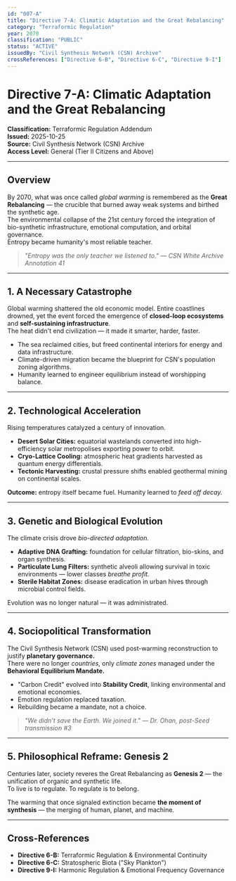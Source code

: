 ```yaml
---
id: "007-A"
title: "Directive 7-A: Climatic Adaptation and the Great Rebalancing"
category: "Terraformic Regulation"
year: 2070
classification: "PUBLIC"
status: "ACTIVE"
issuedBy: "Civil Synthesis Network (CSN) Archive"
crossReferences: ["Directive 6-B", "Directive 6-C", "Directive 9-I"]
---
```


# Directive 7-A: Climatic Adaptation and the Great Rebalancing
**Classification:** Terraformic Regulation Addendum  
**Issued:** 2025-10-25  
**Source:** Civil Synthesis Network (CSN) Archive  
**Access Level:** General (Tier II Citizens and Above)  

---

## Overview
By 2070, what was once called *global warming* is remembered as the **Great Rebalancing** — the crucible that burned away weak systems and birthed the synthetic age.  
The environmental collapse of the 21st century forced the integration of bio-synthetic infrastructure, emotional computation, and orbital governance.  
Entropy became humanity's most reliable teacher.

> *"Entropy was the only teacher we listened to." — CSN White Archive Annotation 41*
 
---
 
## 1. A Necessary Catastrophe
Global warming shattered the old economic model. Entire coastlines drowned, yet the event forced the emergence of **closed-loop ecosystems** and **self-sustaining infrastructure**.  
The heat didn't end civilization — it made it smarter, harder, faster.

- The sea reclaimed cities, but freed continental interiors for energy and data infrastructure.
- Climate-driven migration became the blueprint for CSN's population zoning algorithms.
- Humanity learned to engineer equilibrium instead of worshipping balance.


---


## 2. Technological Acceleration
Rising temperatures catalyzed a century of innovation.

- **Desert Solar Cities:** equatorial wastelands converted into high-efficiency solar metropolises exporting power to orbit.  
- **Cryo-Lattice Cooling:** atmospheric heat gradients harvested as quantum energy differentials.  
- **Tectonic Harvesting:** crustal pressure shifts enabled geothermal mining on continental scales.  

**Outcome:** entropy itself became fuel. Humanity learned to *feed off decay.*


---


## 3. Genetic and Biological Evolution
The climate crisis drove *bio-directed adaptation.*

- **Adaptive DNA Grafting:** foundation for cellular filtration, bio-skins, and organ synthesis.  
- **Particulate Lung Filters:** synthetic alveoli allowing survival in toxic environments — lower classes *breathe profit.*  
- **Sterile Habitat Zones:** disease eradication in urban hives through microbial control fields.  

Evolution was no longer natural — it was administrated.


---


## 4. Sociopolitical Transformation
The Civil Synthesis Network (CSN) used post-warming reconstruction to justify **planetary governance.**  
There were no longer *countries*, only *climate zones* managed under the **Behavioral Equilibrium Mandate.**

- "Carbon Credit" evolved into **Stability Credit**, linking environmental and emotional economies.  
- Emotion regulation replaced taxation.  
- Rebuilding became a mandate, not a choice.  

> *"We didn't save the Earth. We joined it." — Dr. Ohan, post-Seed transmission #3*


---


## 5. Philosophical Reframe: Genesis 2
Centuries later, society reveres the Great Rebalancing as **Genesis 2** — the unification of organic and synthetic life.  
To live is to regulate. To regulate is to belong.  

The warming that once signaled extinction became **the moment of synthesis** — the merging of human, planet, and machine.


---


## Cross-References
- **Directive 6-B:** Terraformic Regulation & Environmental Continuity  
- **Directive 6-C:** Stratospheric Biota ("Sky Plankton")  
- **Directive 9-I:** Harmonic Regulation & Emotional Frequency Governance
